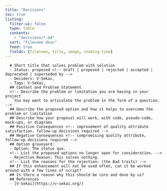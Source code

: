 ```yaml
---
title: "Decisions"
toc: true
listing:
  filter-ui: false
  type: table
  contents:
    - "decisions/*.md"
  sort: "filename desc"
  feed: true
  fields: [filename, title, image, reading-time]
---
```

      # Short title that solves problem with solution
      - Status: proposed <!-- draft | proposed | rejected | accepted | deprecated | superseded by -->
      - Deciders: V-Sekai,
      - Tags: V-Sekai,
      ## Context and Problem Statement 
      <!-- Describe the problem or limitation you are having in your project
        You may want to articulate the problem in the form of a question. -->
      ## Describe the proposed option and how it helps to overcome the problem or limitation
      ## Describe how your proposal will work, with code, pseudo-code, mock-ups, or diagrams
      ## Positive Consequences <!-- improvement of quality attribute satisfaction, follow-up decisions required -->
      ## Negative Consequences <!-- compromising quality attribute, follow-up decisions required -->
      ## Option graveyard:
      - Option: The status quo.
      <!-- List the proposed options no longer open for consideration. -->
      - Rejection Reason: This solves nothing.
      <!-- List the reasons for the rejection: (the Bad traits) -->
      ## If this enhancement will not be used often, can it be worked around with a few lines of script?
      ## Is there a reason why this should be core and done by us?
      ## References
      - [V-Sekai](https://v-sekai.org/)